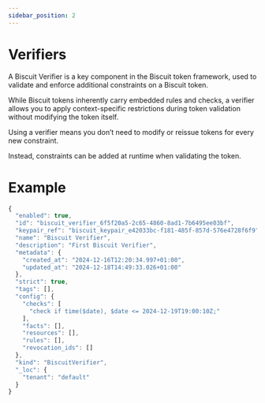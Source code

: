 ```yaml
---
sidebar_position: 2
---
```



# Verifiers

A Biscuit Verifier is a key component in the Biscuit token framework, used to validate and enforce additional constraints on a Biscuit token. 

While Biscuit tokens inherently carry embedded rules and checks, a verifier allows you to apply context-specific restrictions during token validation without modifying the token itself.

Using a verifier means you don’t need to modify or reissue tokens for every new constraint. 

Instead, constraints can be added at runtime when validating the token.

# Example 

```javascript
{
  "enabled": true,
  "id": "biscuit_verifier_6f5f20a5-2c65-4860-8ad1-7b6495ee03bf",
  "keypair_ref": "biscuit_keypair_e42033bc-f181-485f-857d-576e4728f6f9",
  "name": "Biscuit Verifier",
  "description": "First Biscuit Verifier",
  "metadata": {
    "created_at": "2024-12-16T12:20:34.997+01:00",
    "updated_at": "2024-12-18T14:49:33.026+01:00"
  },
  "strict": true,
  "tags": [],
  "config": {
    "checks": [
      "check if time($date), $date <= 2024-12-19T19:00:10Z;"
    ],
    "facts": [],
    "resources": [],
    "rules": [],
    "revocation_ids": []
  },
  "kind": "BiscuitVerifier",
  "_loc": {
    "tenant": "default"
  }
}
```